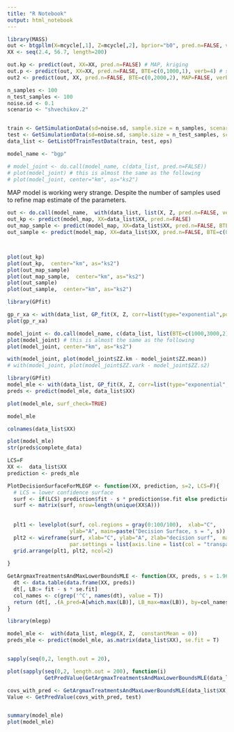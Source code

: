 ```yaml
---
title: "R Notebook"
output: html_notebook
---
```


```r
library(MASS) 
out <- btgpllm(X=mcycle[,1], Z=mcycle[,2], bprior="b0", pred.n=FALSE, verb=0)
XX <- seq(2.4, 56.7, length=200) 

out.kp <- predict(out, XX=XX, pred.n=FALSE) # MAP, kriging
out.p <- predict(out, XX=XX, pred.n=FALSE, BTE=c(0,1000,1), verb=4) # sample from MAP
out2 <- predict(out, XX, pred.n=FALSE, BTE=c(0,2000,2), MAP=FALSE, verb=4) # sample from distrib
```


```r
n_samples <- 100
n_test_samples <- 100
noise.sd <- 0.1
scenario <- "shvechikov.2"


train <- GetSimulationData(sd=noise.sd, sample.size = n_samples, scenario = scenario )
test <- GetSimulationData(sd=noise.sd, sample.size = n_test_samples, scenario = scenario)
data_list <- GetListOfTrainTestData(train, test, eps)

model_name <- "bgp"

# model_joint <- do.call(model_name, c(data_list, pred.n=FALSE))
# plot(model_joint) # this is almost the same as the following
# plot(model_joint, center="km", as="ks2")
```



MAP model is working wery strange. Despite the number of samples used to refine map estimate of the parameters. 
```r
out <- do.call(model_name,  with(data_list, list(X, Z, pred.n=FALSE, verb=4, s2.p=c(0.001, 0.001), s2.lam=c(0.001, 0.001), d.p	= c(.001,.001,.001,.001), nug.p = c(.001,.001,.001,.001))))
out_kp <- predict(model_map, XX=data_list$XX, pred.n=FALSE)
out_map_sample <- predict(model_map, XX=data_list$XX, pred.n=FALSE, BTE=c(0,1000,1))
out_sample <- predict(model_map, XX=data_list$XX, pred.n=FALSE, BTE=c(0,2000,2), MAP=F)



plot(out_kp)
plot(out_kp,  center="km", as="ks2")
plot(out_map_sample)
plot(out_map_sample,  center="km", as="ks2")
plot(out_sample)
plot(out_sample,  center="km", as="ks2")
```


```r
library(GPfit)

gp_r_xa <- with(data_list, GP_fit(X, Z, corr=list(type="exponential",power=2)))
plot(gp_r_xa)
```



```r
model_joint <- do.call(model_name, c(data_list, list(BTE=c(1000,3000,2)), pred.n=FALSE))
plot(model_joint) # this is almost the same as the following
plot(model_joint, center="km", as="ks2")

with(model_joint, plot(model_joint$ZZ.km - model_joint$ZZ.mean))
# with(model_joint, plot(model_joint$ZZ.vark - model_joint$ZZ.s2)
```


```r
library(GPfit)
model_mle <- with(data_list, GP_fit(X, Z, corr=list(type="exponential",power=2)))
preds <- predict(model_mle, data_list$XX)

plot(model_mle, surf_check=TRUE)

model_mle

colnames(data_list$XX)
```


```r
plot(model_mle)
str(preds$complete_data)
```


```r

LCS=F
XX <-  data_list$XX
prediction <- preds_mle

PlotDecisionSurfaceForMLEGP <- function(XX, prediction, s=2, LCS=F){
  # LCS = lower confidence surface
  surf <- if(LCS) prediction$fit - s * prediction$se.fit else prediction$fit
  surf <- matrix(surf, nrow=length(unique(XX$A)))
  
  
  plt1 <- levelplot(surf, col.regions = gray(0:100/100),  xlab="C",  
                    ylab="A", main=paste("Decision Surface, s = ", s))
  plt2 <- wireframe(surf, xlab="C", ylab="A", zlab="decision surf",  main="mle", 
                    par.settings = list(axis.line = list(col = "transparent")))
  grid.arrange(plt1, plt2, ncol=2)
  
}
```



```r
GetArgmaxTreatmentsAndMaxLowerBoundsMLE <- function(XX, preds, s = 1.96) {
  dt <- data.table(data.frame(XX, preds))
  dt[, LB:= fit - s * se.fit]
  col_names <- c(grep('^C', names(dt), value = T))
  return (dt[, .(A_pred=A[which.max(LB)], LB_max=max(LB)), by=col_names])
}
```




```r
library(mlegp)

model_mle <-  with(data_list, mlegp(X, Z,  constantMean = 0))
preds_mle <- predict(model_mle, as.matrix(data_list$XX), se.fit = T)


sapply(seq(0,2, length.out = 20),  

plot(sapply(seq(0,2, length.out = 200), function(i) 
            GetPredValue(GetArgmaxTreatmentsAndMaxLowerBoundsMLE(data_list$XX, preds_mle, s=i), test = test)))

covs_with_pred <- GetArgmaxTreatmentsAndMaxLowerBoundsMLE(data_list$XX, preds_mle, s=i)
Value <- GetPredValue(covs_with_pred, test)


summary(model_mle)
plot(model_mle)
```






